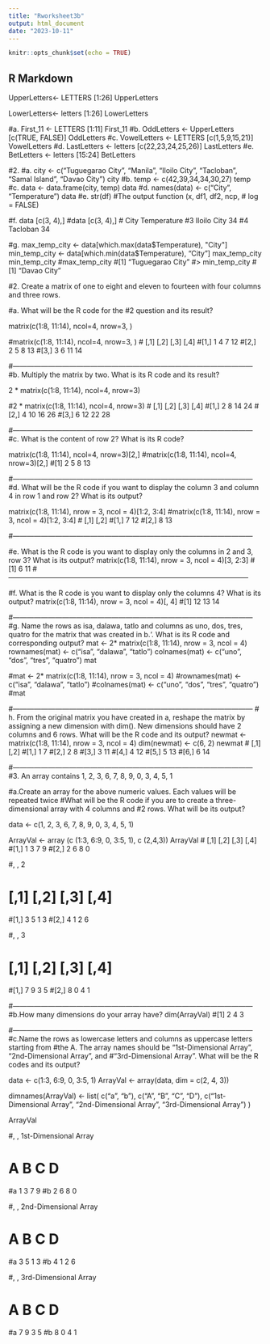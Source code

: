 ```yaml
---
title: "Rworksheet3b"
output: html_document
date: "2023-10-11"
---
```


```r
knitr::opts_chunk$set(echo = TRUE)
```

## R Markdown

UpperLetters<- LETTERS [1:26]
UpperLetters

LowerLetters<- letters [1:26]
LowerLetters

#a.
First_11 <- LETTERS [1:11]
First_11
#b.
OddLetters <- UpperLetters [c(TRUE, FALSE)]
OddLetters
#c.
VowelLetters <- LETTERS [c(1,5,9,15,21)]
VowelLetters
#d.
LastLetters <- letters [c(22,23,24,25,26)]
LastLetters
#e.
BetLetters <- letters [15:24]
BetLetters

#2. 
#a.
city <- c("Tuguegarao City", "Manila", "Iloilo City", "Tacloban", "Samal Island", "Davao City")
city
#b.
temp <- c(42,39,34,34,30,27)
temp
#c.
data <- data.frame(city, temp)
data
#d.
names(data) <- c("City", "Temperature")
data
#e.
str(df)
#The output function (x, df1, df2, ncp, 
#    log = FALSE)

#f.
data [c(3, 4),]
#data [c(3, 4),]
#         City Temperature
#3 Iloilo City          34
#4    Tacloban          34

#g.
max_temp_city <- data[which.max(data$Temperature), "City"]
min_temp_city <- data[which.min(data$Temperature), "City"]
max_temp_city
min_temp_city
#max_temp_city
#[1] "Tuguegarao City"
#> min_temp_city
#[1] "Davao City"


#2. Create a matrix of one to eight and eleven to fourteen with four columns and three rows.

#a. What will be the R code for the #2 question and its result?

matrix(c(1:8, 11:14), ncol=4, nrow=3, )

#matrix(c(1:8, 11:14), ncol=4, nrow=3, )
#     [,1] [,2] [,3] [,4]
#[1,]    1    4    7   12
#[2,]    2    5    8   13
#[3,]    3    6   11   14

#------------------------------------------------------------------------------------------------------
#b. Multiply the matrix by two. What is its R code and its result?

2 * matrix(c(1:8, 11:14), ncol=4, nrow=3)

#2 * matrix(c(1:8, 11:14), ncol=4, nrow=3)
#     [,1] [,2] [,3] [,4]
#[1,]    2    8   14   24
#[2,]    4   10   16   26
#[3,]    6   12   22   28

#------------------------------------------------------------------------------------------------------
#c. What is the content of row 2? What is its R code?

matrix(c(1:8, 11:14), ncol=4, nrow=3)[2,]
#matrix(c(1:8, 11:14), ncol=4, nrow=3)[2,]
#[1]  2  5  8 13

#------------------------------------------------------------------------------------------------------
#d. What will be the R code if you want to display the column 3 and column 4 in row 1 and row 2? What is its output?

matrix(c(1:8, 11:14), nrow = 3, ncol = 4)[1:2, 3:4]
#matrix(c(1:8, 11:14), nrow = 3, ncol = 4)[1:2, 3:4]
#     [,1] [,2]
#[1,]    7   12
#[2,]    8   13

#------------------------------------------------------------------------------------------------------

#e. What is the R code is you want to display only the columns in 2 and 3, row 3? What is its output?
matrix(c(1:8, 11:14), nrow = 3, ncol = 4)[3, 2:3]
#[1]  6 11
#------------------------------------------------------------------------------------------------------

#f. What is the R code is you want to display only the columns 4? What is its output?
matrix(c(1:8, 11:14), nrow = 3, ncol = 4)[, 4]
#[1] 12 13 14

#------------------------------------------------------------------------------------------------------
#g. Name the rows as isa, dalawa, tatlo and columns as uno, dos, tres, quatro for the matrix that was created in b.‘. What is its R code and corresponding output?
mat <- 2* matrix(c(1:8, 11:14), nrow = 3, ncol = 4)
rownames(mat) <- c("isa", "dalawa", "tatlo")
colnames(mat) <- c("uno", "dos", "tres", "quatro")
mat

#mat <- 2* matrix(c(1:8, 11:14), nrow = 3, ncol = 4)
#rownames(mat) <- c("isa", "dalawa", "tatlo")
#colnames(mat) <- c("uno", "dos", "tres", "quatro")
#mat

#------------------------------------------------------------------------------------------------------
# h. From the original matrix you have created in a, reshape the matrix by assigning a new dimension with dim(). New dimensions should have 2 columns and 6 rows. What will be the R code and its output?
newmat <- matrix(c(1:8, 11:14), nrow = 3, ncol = 4)
dim(newmat) <- c(6, 2)
newmat
# [,1] [,2]
#[1,]    1    7
#[2,]    2    8
#[3,]    3   11
#[4,]    4   12
#[5,]    5   13
#[6,]    6   14

#------------------------------------------------------------------------------------------------------
#3. An array contains 1, 2, 3, 6, 7, 8, 9, 0, 3, 4, 5, 1

#a.Create an array for the above numeric values. Each values will be repeated twice
#What will be the R code if you are to create a three-dimensional array with 4 columns and
#2 rows. What will be its output?

data <- c(1, 2, 3, 6, 7, 8, 9, 0, 3, 4, 5, 1)

ArrayVal <- array (c (1:3, 6:9, 0, 3:5, 1), c (2,4,3))
ArrayVal
# [,1] [,2] [,3] [,4]
#[1,]    1    3    7    9
#[2,]    2    6    8    0

#, , 2

#     [,1] [,2] [,3] [,4]
#[1,]    3    5    1    3
#[2,]    4    1    2    6

#, , 3

#     [,1] [,2] [,3] [,4]
#[1,]    7    9    3    5
#[2,]    8    0    4    1

#------------------------------------------------------------------------------------------------------
#b.How many dimensions do your array have?
dim(ArrayVal)
#[1] 2 4 3

#------------------------------------------------------------------------------------------------------
#c.Name the rows as lowercase letters and columns as uppercase letters starting from
#the A. The array names should be “1st-Dimensional Array”, “2nd-Dimensional Array”, and
#“3rd-Dimensional Array”. What will be the R codes and its output?

data <- c(1:3, 6:9, 0, 3:5, 1)
ArrayVal <- array(data, dim = c(2, 4, 3))

dimnames(ArrayVal) <- list(
  c("a", "b"),
  c("A", "B", "C", "D"),
  c("1st-Dimensional Array", "2nd-Dimensional Array", "3rd-Dimensional Array")
)

ArrayVal

#, , 1st-Dimensional Array

#  A B C D
#a 1 3 7 9
#b 2 6 8 0

#, , 2nd-Dimensional Array

#  A B C D
#a 3 5 1 3
#b 4 1 2 6

#, , 3rd-Dimensional Array

#  A B C D
#a 7 9 3 5
#b 8 0 4 1

